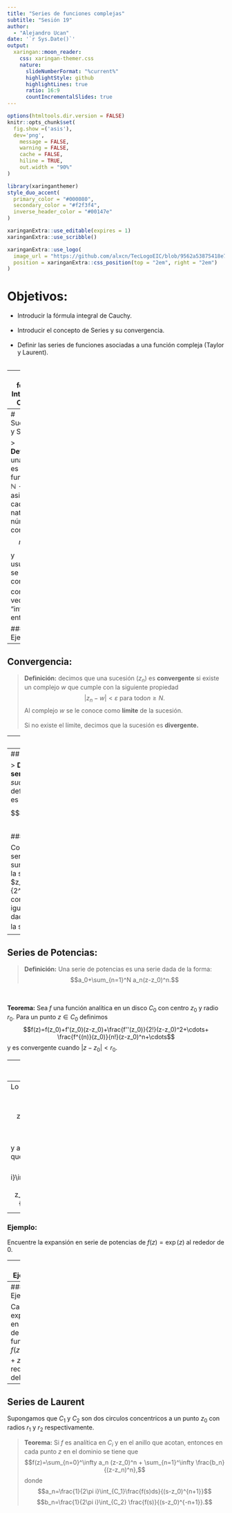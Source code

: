 ```yaml
---
title: "Series de funciones complejas"
subtitle: "Sesión 19"
author: 
  - "Alejandro Ucan"
date: '`r Sys.Date()`'
output:
  xaringan::moon_reader:
    css: xaringan-themer.css
    nature:
      slideNumberFormat: "%current%"
      highlightStyle: github
      highlightLines: true
      ratio: 16:9
      countIncrementalSlides: true
---
```


```r
options(htmltools.dir.version = FALSE)
knitr::opts_chunk$set(
  fig.show =('asis'),
  dev='png',
	message = FALSE,
	warning = FALSE,
	cache = FALSE,
	hiline = TRUE,
	out.width = "90%"
)
```

```r
library(xaringanthemer)
style_duo_accent(
  primary_color = "#000080",
  secondary_color = "#f2f3f4",
  inverse_header_color = "#00147e"
)
```

```r
xaringanExtra::use_editable(expires = 1)
xaringanExtra::use_scribble()
```

```r
xaringanExtra::use_logo(
  image_url = "https://github.com/alxcn/TecLogoEIC/blob/9562a53875418e749a296c85808a19c85fc4be74/IngenieriaCiencias_Horizontal_RGB.png",
  position = xaringanExtra::css_position(top = "2em", right = "2em")
)
```
# Objetivos:

 * Introducir la fórmula integral de Cauchy. <br/><br/>
 * Introducir el concepto de Series y su convergencia. <br/><br/>
 * Definir las series de funciones asociadas a una función compleja  (Taylor y Laurent). <br/><br/>

---
# La fórmula Integral de Cauchy

> __Teorema:__ Sea $f$ una función holomorfa dentro y en un contorno simple cerrada $C,$ orientadas positivamente. Si $z_0$ es un punto interior a $C,$ entonces $$f(z_0)=\frac{1}{2\pi i} \int_C \frac{f(z)}{z-z_0}dz.$$

### Ejemplo:

Calcula $\displaystyle{\int_C \frac{zdz}{(9-z^2)(z+i)}=\frac{\pi}{5}},$ donde $C$ es el circulo $|z|=2.$
---
# Sucesiones y Series

> __Definición:__ una serie es una función $f:\mathbb{N}\to \mathbb{C}$ que asigna a cada natural un número complejo $$n\mapsto z_n$$ y usualmente se denota como $(z_n)$ como un vector con "infinitas" entradas.

### Ejemplos:

---
## Convergencia:

> __Definición:__ decimos que una sucesión $(z_n)$ es __convergente__ si existe un complejo $w$ que cumple con la siguiente propiedad $$|z_n-w|<\varepsilon \mbox{ para todo} n\geq N.$$ Al complejo $w$ se le conoce como __límite__ de la sucesión. <br/><br/>
Si no existe el límite, decimos que la sucesión es __divergente.__

---
## Ejemplos:

> Consideremos la función $f(n)=1/n.$ Esta es convergente. Por lo contrario, la sucesión $f(n)=n^2$ es divergente.

<br/><br/>
> __Teorema:__ Sea $(z_n)$ convergente a $z.$ Y consideremos que $z_n=x_n+iy_n.$ Si $(x_n)$ y $(y_n)$ son convergentes a $x$ y $y$ respectivamente. Entonces, $z=x+iy.$

---
## Series

> __Definición:__ una __serie__ es una _sucesión_ particular definida por sumas, es decir, $(S_n)$ donde $$S_n=\sum_{j=1}^n z_n.$$

### Ejemplo:

Consideremos la serie dada por la sumas parciales de la sucesión $z_n=\frac{1}{2^n},$ es una serie convergente. Al igual que la serie dada por la suma de la sucesión $z_n=i^n.$

---
## Series de Potencias:

> __Definición:__ Una serie de potencias es una serie dada de la forma: $$a_0+\sum_{n=1}^N a_n(z-z_0)^n.$$

<br/><br/>
__Teorema:__ Sea $f$ una función analítica en un disco $C_0$ con centro $z_0$ y radio $r_0.$ Para un punto $z\in C_0$ definimos $$f(z)=f(z_0)+f'(z_0)(z-z_0)+\frac{f''(z_0)}{2!}(z-z_0)^2+\cdots+ \frac{f^{(n)}(z_0)}{n!}(z-z_0)^n+\cdots$$
y es convergente cuando $|z-z_0|<r_0.$

---
### Sketch de la prueba:

Por la fórmula integral de Cauchy, tenemos $$f(z)=\frac{1}{2\pi i}\int_{C_1}\frac{f(s)ds}{s-z}.$$

Notemos que $$\frac{1}{s-z}=\left(\frac{1}{s-z_0}\right)\left(\frac{1}{1-\frac{z-z_0}{s-z_0}}\right)$$ y aplicando la identidad de Legendre $$\frac{1}{s-z}=\left(\frac{1}{s-z_0}\right) \left(1+\frac{z-z_0}{s-z_0}+\cdots +\left(\frac{z-z_0}{s-z_0}\right)^{N-1}+\frac{1}{1-\frac{z-z_0}{s-z_0}}\left(\frac{z-z_0}{s-z_0}\right)^N\right)$$

---
Lo anterior implica que $$\frac{f(s)}{s-z}=\frac{f(s)}{s-z_0}+\frac{f(s)}{(s-z_0)^2}(z-z_0)+\cdots$$

y además sabemos que $$\frac{1}{2\pi i}\int_{C_1}\frac{f(s)ds}{(s-z_0)^{n+1}}=\frac{1}{n!}f^{(n)}(z_0).$$

---
### Ejemplo:

Encuentre la expansión en serie de potencias de $f(z)=\exp(z)$ al rededor de $0.$

---
### Ejemplo:

A partir de lo anterior, deduzca la serie de potencias de $f(z)=\sin(z)$ al rededor de $z=0.$

---
### Ejemplo:

Calcula la expansión en series de la función $f(z)=(1+z)^{-1}$ al rededor del cero.

---

## Series de Laurent

Supongamos que $C_1$ y $C_2$ son dos circulos concentricos a un punto $z_0$ con radios $r_1$ y $r_2$ respectivamente. 

> __Teorema:__ Si $f$ es analítica en $C_i$ y en el anillo que acotan, entonces en cada punto $z$ en el dominio se tiene que $$f(z)=\sum_{n=0}^\infty a_n (z-z_0)^n + \sum_{n=1}^\infty \frac{b_n}{(z-z_n)^n},$$ donde $$a_n=\frac{1}{2\pi i}\int_{C_1}\frac{f(s)ds}{(s-z_0)^{n+1}}$$ $$b_n=\frac{1}{2\pi i}\int_{C_2} \frac{f(s)}{(s-z_0)^{-n+1}}.$$
